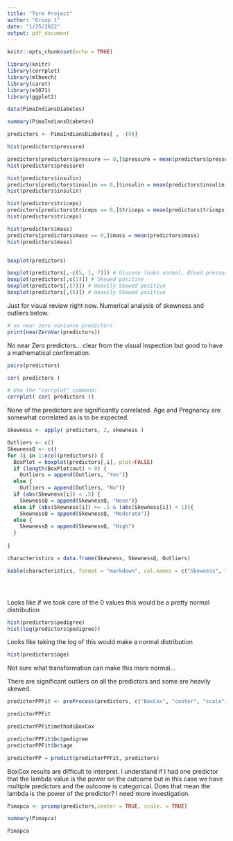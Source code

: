 ```yaml
---
title: "Term Project"
author: "Group 1"
date: "1/25/2022"
output: pdf_document
---
```


```r
knitr::opts_chunk$set(echo = TRUE)
```

```r
library(knitr)
library(corrplot)
library(mlbench)
library(caret)
library(e1071)
library(ggplot2)

data(PimaIndiansDiabetes)

summary(PimaIndiansDiabetes)

predictors <- PimaIndiansDiabetes[ , -(9)]
```


```r
hist(predictors$pressure)

predictors[predictors$pressure == 0,]$pressure = mean(predictors$pressure)
hist(predictors$pressure)

hist(predictors$insulin)
predictors[predictors$insulin == 0,]$insulin = mean(predictors$insulin)
hist(predictors$insulin)

hist(predictors$triceps)
predictors[predictors$triceps == 0,]$triceps = mean(predictors$triceps)
hist(predictors$triceps)

hist(predictors$mass)
predictors[predictors$mass == 0,]$mass = mean(predictors$mass)
hist(predictors$mass)


boxplot(predictors)

boxplot(predictors[,-c(5, 1, 7)]) # Glucose looks normal, Blood pressure normal but with outliers, skin thickness skewed positive 
boxplot(predictors[,c(1)]) # Skewed positive
boxplot(predictors[,(7)]) # Heavily Skewed positive
boxplot(predictors[,(5)]) # Heavily Skewed positive


```
Just for visual review right now.  Numerical analysis of skewness and outliers below.

```r
# no near zero variance predictors
print(nearZeroVar(predictors))
```
No near Zero predictors... clear from the visual inspection but good to have a mathematical confirmation.

```r
pairs(predictors)

cor( predictors )

# Use the "corrplot" command:
corrplot( cor( predictors ))
```
None of the predictors are significantly correlated. Age and Pregnancy are somewhat correlated as is to be expected. 

```r
Skewness <- apply( predictors, 2, skewness )

Outliers <- c()
SkewnessQ <- c()
for (i in 1:ncol(predictors)) {
  BoxPlot = boxplot(predictors[,i], plot=FALSE)
  if (length(BoxPlot$out) > 0) { 
    Outliers = append(Outliers, "Yes")}
  else {
    Outliers = append(Outliers, "No")}
  if (abs(Skewness[i]) < .5) { 
    SkewnessQ = append(SkewnessQ, "None")}
  else if (abs(Skewness[i]) >= .5 & (abs(Skewness[i]) < 1)){ 
    SkewnessQ = append(SkewnessQ, "Moderate")}
  else {
    SkewnessQ = append(SkewnessQ, "High")
  }
  
}

characteristics = data.frame(Skewness, SkewnessQ, Outliers)

kable(characteristics, format = "markdown", col.names = c("Skewness", "Skewness Level", "Contains Outliers"))





```
Looks like if we took care of the 0 values this would be a pretty normal distribution

```r
hist(predictors$pedigree)
hist(log(predictors$pedigree))
```
Looks like taking the log of this would make a normal distribution

```r
hist(predictors$age)

```
Not sure what transformation can make this more normal...

There are significant outliers on all the predictors and some are heavily skewed.  

```r
predictorPPFit <- preProcess(predictors, c("BoxCox", "center", "scale"))

predictorPPFit

predictorPPFit$method$BoxCox

predictorPPFit$bc$pedigree
predictorPPFit$bc$age

predictorPP = predict(predictorPPFit, predictors)
```
BoxCox results are difficult to interpret.  I understand if I had one predictor that the lambda value is the power on the outcome but in this case we have multiple predictors and the outcome is categorical.  Does that mean the lambda is the power of the predictor? I need more investigation.

```r
Pimapca <- prcomp(predictors,center = TRUE, scale. = TRUE)

summary(Pimapca)

Pimapca
```
